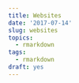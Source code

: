```yaml
---
title: Websites
date: '2017-07-14'
slug: websites
topics:
  - rmarkdown
tags:
  - rmarkdown
draft: yes
---
```



